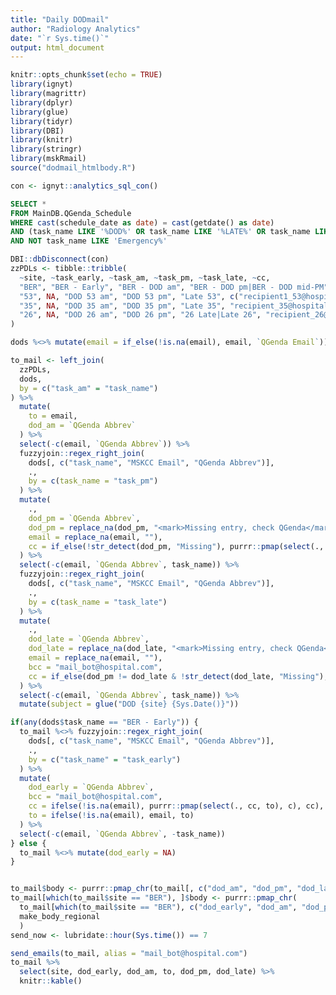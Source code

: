 ```yaml
---
title: "Daily DODmail"
author: "Radiology Analytics"
date: "`r Sys.time()`"
output: html_document
---
```


```r
knitr::opts_chunk$set(echo = TRUE)
library(ignyt)
library(magrittr)
library(dplyr)
library(glue)
library(tidyr)
library(DBI)
library(knitr)
library(stringr)
library(mskRmail)
source("dodmail_htmlbody.R")
```
```r
con <- ignyt::analytics_sql_con()
```
```sql
SELECT * 
FROM MainDB.QGenda_Schedule
WHERE cast(schedule_date as date) = cast(getdate() as date)
AND (task_name LIKE '%DOD%' OR task_name LIKE '%LATE%' OR task_name LIKE '%Early%')
AND NOT task_name LIKE 'Emergency%'
```
```r
DBI::dbDisconnect(con)
zzPDLs <- tibble::tribble(
  ~site, ~task_early, ~task_am, ~task_pm, ~task_late, ~cc,
  "BER", "BER - Early", "BER - DOD am", "BER - DOD pm|BER - DOD mid-PM", "BER - Late", "recipient_BER@hospital.com",
  "53", NA, "DOD 53 am", "DOD 53 pm", "Late 53", c("recipient1_53@hospital.com", "recipient2_53@hospital.com"),
  "35", NA, "DOD 35 am", "DOD 35 pm", "Late 35", "recipient_35@hospital.com",
  "26", NA, "DOD 26 am", "DOD 26 pm", "26 Late|Late 26", "recipient_26@hospital.com"
)

```
```r

dods %<>% mutate(email = if_else(!is.na(email), email, `QGenda Email`))

to_mail <- left_join(
  zzPDLs,
  dods,
  by = c("task_am" = "task_name")
) %>%
  mutate(
    to = email,
    dod_am = `QGenda Abbrev`
  ) %>% 
  select(-c(email, `QGenda Abbrev`)) %>% 
  fuzzyjoin::regex_right_join(
    dods[, c("task_name", "MSKCC Email", "QGenda Abbrev")],
    .,
    by = c(task_name = "task_pm")
  ) %>% 
  mutate(
    .,
    dod_pm = `QGenda Abbrev`,
    dod_pm = replace_na(dod_pm, "<mark>Missing entry, check QGenda</mark>"),
    email = replace_na(email, ""),
    cc = if_else(!str_detect(dod_pm, "Missing"), purrr::pmap(select(., cc, email), c), cc)
  ) %>% 
  select(-c(email, `QGenda Abbrev`, task_name)) %>% 
  fuzzyjoin::regex_right_join(
    dods[, c("task_name", "MSKCC Email", "QGenda Abbrev")],
    .,
    by = c(task_name = "task_late")
  ) %>%
  mutate(
    .,
    dod_late = `QGenda Abbrev`,
    dod_late = replace_na(dod_late, "<mark>Missing entry, check QGenda</mark>"),
    email = replace_na(email, ""),
    bcc = "mail_bot@hospital.com",
    cc = if_else(dod_pm != dod_late & !str_detect(dod_late, "Missing"), purrr::pmap(select(., cc, email), c), cc)
  ) %>% 
  select(-c(email, `QGenda Abbrev`, task_name)) %>% 
  mutate(subject = glue("DOD {site} {Sys.Date()}"))

if(any(dods$task_name == "BER - Early")) {
  to_mail %<>% fuzzyjoin::regex_right_join(
    dods[, c("task_name", "MSKCC Email", "QGenda Abbrev")],
    .,
    by = c("task_name" = "task_early")
  ) %>%
  mutate(
    dod_early = `QGenda Abbrev`,
    bcc = "mail_bot@hospital.com",
    cc = ifelse(!is.na(email), purrr::pmap(select(., cc, to), c), cc),
    to = ifelse(!is.na(email), email, to)
  ) %>% 
  select(-c(email, `QGenda Abbrev`, -task_name))
} else {
  to_mail %<>% mutate(dod_early = NA)
}


to_mail$body <- purrr::pmap_chr(to_mail[, c("dod_am", "dod_pm", "dod_late")], make_body)
to_mail[which(to_mail$site == "BER"), ]$body <- purrr::pmap_chr(
  to_mail[which(to_mail$site == "BER"), c("dod_early", "dod_am", "dod_pm", "dod_late")],
  make_body_regional
  )
send_now <- lubridate::hour(Sys.time()) == 7
```
```r
send_emails(to_mail, alias = "mail_bot@hospital.com")
to_mail %>% 
  select(site, dod_early, dod_am, to, dod_pm, dod_late) %>% 
  knitr::kable()
```
